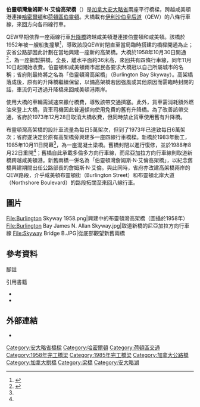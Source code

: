 {{noteTA
|1=zh-hans:伯灵顿;zh-hk:布靈頓;zh-mo:布靈頓;zh-tw:伯靈頓;
|2=zh-hans:詹姆斯;zh-hk:占士;zh-mo:占士;zh-tw:詹姆斯;
|3=zh-hans:哈密尔顿;zh-hk:咸美頓;zh-mo:咸美頓;zh-tw:哈密爾頓;
}}
{{Infobox Bridge
|bridge_name= 伯靈頓灣詹姆斯·N·艾倫高架橋
|native_name= {{lang|en|Burlington Bay James N. Allan Skyway}}
|image= Skyway Bridge.JPG
|caption= 
|official_name= 
|also_known_as= 伯靈頓高架橋（{{lang|en|Burlington Skyway}}）
|carries= {{jcon|Hwy|QEW}}八條行車線（來回方向各四線）
|crosses= 咸美頓港
|locale= [[加拿大|加拿大]][[安大略省|安大略省]]<br>南端：[[哈密爾頓_(安大略)|哈密爾頓]]<br>北端：[[伯靈頓_(安大略省)|伯靈頓]]
|maint= 安大略省運輸廳
|id= 
|design= 
|mainspan= 
|length= 舊橋：{{convert|2560|m|mi}}<br>新橋：{{convert|2160|m|mi}}
|width= {{convert|30|m|ft}}
|clearance= 
|below= 
|traffic= 
|open= 舊橋：1958年10月30日<br>新橋：1985年10月11日
|closed= 
|toll= 
|coordinates_type =
|map_cue= 
|map_image= 
|map_text= 
|map_width= 
|lat= 43.29945
|long= -79.79799
|coordinates_region= CA-ON
}}

'''伯靈頓灣詹姆斯·N·艾倫高架橋'''（{{lang-en|Burlington Bay James N. Allan Skyway}}）是[[加拿大|加拿大]][[安大略省|安大略省]]兩座平行橋樑，跨越咸美頓港連接[[哈密爾頓_(安大略)|哈密爾頓]]和[[荷頓區|荷頓區]][[伯靈頓_(安大略省)|伯靈頓]]。大橋載有[[伊利沙伯皇后道|伊利沙伯皇后道]]（QEW）的八條行車線，來回方向各四線行車。

QEW早期依靠一座兩線行車[[開啟橋|升降橋]]跨越咸美頓港連接伯靈頓和咸美頓。該橋於1952年被一艘船隻撞擊<ref>{{cite news

 | title      = May Blow Up Bridge -- Expert
 | first      = Douglas
 | last       = Blanchard
 | work       = Toronto Daily Star<!-- Toronto Star -->
 | date       = April 30, 1952
 | pages      = 1–3}}</ref>，導致該段QEW封閉直至當局臨時搭建的橋樑開通為止；安省公路部因此計劃在當地興建一座新的高架橋。大橋於1958年10月30日開通<ref name="myhamilton">{{cite web |title=Fast Facts from Hamilton's Past |url=http://www.myhamilton.ca/myhamilton/LibraryServices/Localhistory/Fast+Facts.htm |accessdate=2007-01-08 |archiveurl=https://web.archive.org/web/20060905060213/http://www.myhamilton.ca/myhamilton/LibraryServices/Localhistory/Fast%2BFacts.htm |archivedate=2006-09-05 |deadurl=yes }}</ref>，為一座鋼製拱橋，全長{{convert|2560|m|ft}}，離水平面約36米高，來回共有四條行車線，同年11月10日起開始收費{{sfn|Stamp|1987|pp=59–61}}。伯靈頓和咸美頓兩市居民各要求大橋冠以自己所屬城市的名稱；省府則最終將之名為「伯靈頓灣高架橋」（Burlington Bay Skyway）。高架橋落成後，原有的升降橋繼續保留，以備高架橋若因强風或其他原因而需臨時封閉的話，車流仍可透過升降橋來回咸美頓港兩岸。

使用大橋的車輛需減速來繳付橋費，導致該帶交通擠塞。此外，貨車需消耗額外燃油來登上大橋，貨車司機因此普遍傾向使用免費的舊有升降橋。為了改善該帶交通，省府於1973年12月28日取消大橋收費，但同時禁止貨車使用舊有升降橋。

布靈頓灣高架橋的設計車流量為每日5萬架次，但到了1973年已達致每日6萬架次；省府遂決定於原有高架橋旁興建多一座四線行車橋樑。新橋於1983年動工{{sfn|Shragge|Bagnato|1984|p=83}}{{sfn|Stamp|1987|pp=61–62}}，1985年10月11日開幕<ref name="myhamilton" />，為一座混凝土梁橋。舊橋封閉以進行復修，並於1988年8月22日重開<ref name="myhamilton" />；舊橋自此承載多倫多方向行車線，而尼亞加拉方向行車線則取道新橋跨越咸美頓港。新舊兩橋一併名為「伯靈頓灣詹姆斯·N·艾倫高架橋」{{sfn|Stamp|1987|pp=61–62}}，以紀念舊橋興建期間出任公路部長的詹姆斯·N·艾倫。與此同時，省府亦改建高架橋兩岸的QEW路段，介乎咸美頓布靈頓街（Burlington Street）和布靈頓北岸大道（Northshore Boulevard）的路段拓闊至來回八線行車。

==圖片==
<gallery>
File:Burlington Skyway 1958.png|興建中的布靈頓灣高架橋（圖攝於1958年）
File:Burlington Bay James N. Allan Skyway.jpg|取道新橋的尼亞加拉方向行車線
File:Skyway Bridge B.JPG|從底部觀望新舊兩橋
</gallery>

==參考資料==
;腳註
{{Reflist}}

;引用書籍
*{{cite book

 | title      = From Footpaths to Freeways
 | last1      = Shragge
 | first1     = John
 | last2      = Bagnato
 | first2     = Sharon
 | publisher  = Ontario Ministry of Transportation and Communications, Historical Committee
 | year       = 1984
 | isbn       = 0-7743-9388-2}}
*{{cite book

 | title      = QEW – Canada's First Superhighway
 | last       = Stamp
 | first      = Robert M.
 | publisher  = The Boston Mills Press
 | year       = 1987
 | isbn       = 0-919783-84-8}}

==外部連結==
*{{Commons category-inline|Burlington Bay James N. Allan Skyway|伯靈頓灣詹姆斯·N·艾倫高架橋}}

[[Category:安大略省橋樑|Category:安大略省橋樑]]
[[Category:哈密爾頓|Category:哈密爾頓]]
[[Category:荷頓區交通|Category:荷頓區交通]]
[[Category:1958年完工橋梁|Category:1958年完工橋梁]]
[[Category:1985年完工橋梁|Category:1985年完工橋梁]]
[[Category:加拿大公路橋|Category:加拿大公路橋]]
[[Category:加拿大拱橋|Category:加拿大拱橋]]
[[Category:梁橋|Category:梁橋]]
[[Category:安大略湖|Category:安大略湖]]